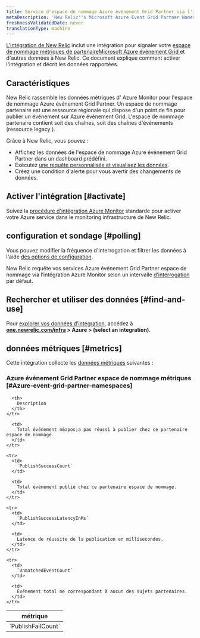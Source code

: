```yaml
---
title: Service d'espace de nommage Azure événement Grid Partner via l'intégration Azure Monitor
metaDescription: 'New Relic''s Microsoft Azure Event Grid Partner Namespaces integration: what data it reports and how to enable it.'
freshnessValidatedDate: never
translationType: machine
---
```


[L&apos;intégration de New Relic](/docs/infrastructure/introduction-infra-monitoring) inclut une intégration pour signaler votre [espace de nommage métriques de partenaireMicrosoft Azure événement Grid ](https://learn.microsoft.com/en-us/azure/event-grid/partner-events-overview-for-partners)et d&apos;autres données à New Relic. Ce document explique comment activer l&apos;intégration et décrit les données rapportées.

## Caractéristiques

New Relic rassemble les données métriques d&apos; Azure Monitor pour l&apos;espace de nommage Azure événement Grid Partner. Un espace de nommage partenaire est une ressource régionale qui dispose d&apos;un point de fin pour publier un événement sur Azure événement Grid. L&apos;espace de nommage partenaire contient soit des chaînes, soit des chaînes d&apos;événements (ressource legacy ).

Grâce à New Relic, vous pouvez :

* Affichez les données de l&apos;espace de nommage Azure événement Grid Partner dans un dashboard prédéfini.
* Exécutez [une requête personnalisée et visualisez les données](/docs/infrastructure/integrations-getting-started/getting-started/use-integration-data-new-relic-insights).
* Créez une condition d&apos;alerte pour vous avertir des changements de données.

## Activer l&apos;intégration [#activate]

Suivez la [procédure d&apos;intégration Azure Monitor](/docs/infrastructure/microsoft-azure-integrations/azure-integrations-list/azure-monitor) standarde pour activer votre Azure service dans le monitoring infrastructure de New Relic.

## configuration et sondage [#polling]

Vous pouvez modifier la fréquence d&apos;interrogation et filtrer les données à l&apos;aide [des options de configuration](/docs/infrastructure/microsoft-azure-integrations/azure-integrations-list/azure-monitor/#settings).

New Relic requête vos services Azure événement Grid Partner espace de nommage via l’intégration Azure Monitor selon un intervalle [d’interrogation](/docs/infrastructure/microsoft-azure-integrations/azure-integrations-list/azure-monitor/#settings) par défaut.

## Rechercher et utiliser des données [#find-and-use]

Pour [explorer vos données d’intégration](/docs/infrastructure/integrations/find-use-infrastructure-integration-data), accédez à <DNT>**[one.newrelic.com/infra](https://one.newrelic.com/infra) &gt; Azure &gt; (select an integration)**</DNT>.

## données métriques [#metrics]

Cette intégration collecte les [données métriques](/docs/infrastructure/integrations-getting-started/getting-started/understand-integration-data-data-types#metric) suivantes :

### Azure événement Grid Partner espace de nommage métriques [#Azure-event-grid-partner-namespaces]

<table>
  <thead>
    <tr>
      <th style={{ width: "300px" }}>
        métrique
      </th>

      <th>
        Description
      </th>
    </tr>
  </thead>

  <tbody>
    <tr>
      <td>
        `PublishFailCount`
      </td>

      <td>
        Total événement n&apos;a pas réussi à publier chez ce partenaire espace de nommage.
      </td>
    </tr>

    <tr>
      <td>
        `PublishSuccessCount`
      </td>

      <td>
        Total événement publié chez ce partenaire espace de nommage.
      </td>
    </tr>

    <tr>
      <td>
        `PublishSuccessLatencyInMs`
      </td>

      <td>
        Latence de réussite de la publication en millisecondes.
      </td>
    </tr>

    <tr>
      <td>
        `UnmatchedEventCount`
      </td>

      <td>
        Événement total ne correspondant à aucun des sujets partenaires.
      </td>
    </tr>
  </tbody>
</table>